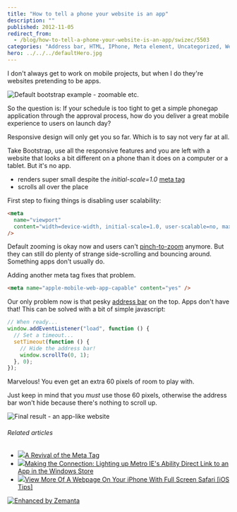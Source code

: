 ```yaml
---
title: "How to tell a phone your website is an app"
description: ""
published: 2012-11-05
redirect_from:
  - /blog/how-to-tell-a-phone-your-website-is-an-app/swizec/5503
categories: "Address bar, HTML, IPhone, Meta element, Uncategorized, Website"
hero: ../../../defaultHero.jpg
---
```


I don't always get to work on mobile projects, but when I do they're websites pretending to be apps.

![Default bootstrap example - zoomable etc.](https://swizec.com/blog/wp-content/uploads/2012/11/default-bootstrap-example.png "Default bootstrap example - zoomable etc.")

So the question is: If your schedule is too tight to get a simple phonegap application through the approval process, how do you deliver a great mobile experience to users on launch day?

Responsive design will only get you so far. Which is to say not very far at all.

Take Bootstrap, use all the responsive features and you are left with a website that looks a bit different on a phone than it does on a computer or a tablet. But it's no app.

- renders super small despite the _initial-scale=1.0_ [meta tag](http://en.wikipedia.org/wiki/Meta_element "Meta element")
- scrolls all over the place

First step to fixing things is disabling user scalability:

```html
<meta
  name="viewport"
  content="width=device-width, initial-scale=1.0, user-scalable=no, maximum-scale=1.0"
/>
```

Default zooming is okay now and users can't [pinch-to-zoom](http://en.wikipedia.org/wiki/Multi-touch_gestures "Multi-touch gestures") anymore. But they can still do plenty of strange side-scrolling and bouncing around. Something apps don't usually do.

Adding another meta tag fixes that problem.

```html
<meta name="apple-mobile-web-app-capable" content="yes" />
```

Our only problem now is that pesky [address bar](http://en.wikipedia.org/wiki/Address_bar "Address bar") on the top. Apps don't have that! This can be solved with a bit of simple javascript:

```javascript
// When ready...
window.addEventListener("load", function () {
  // Set a timeout...
  setTimeout(function () {
    // Hide the address bar!
    window.scrollTo(0, 1);
  }, 0);
});
```

Marvelous! You even get an extra 60 pixels of room to play with.

Just keep in mind that you _must_ use those 60 pixels, otherwise the address bar won't hide because there's nothing to scroll up.

![Final result - an app-like website](https://swizec.com/blog/wp-content/uploads/2012/11/app-like-bootstrap-example.png "Final result - an app-like website")

###### Related articles

- [![](https://i.zemanta.com/noimg_34_80_80.jpg)](http://www.covario.com/2012/10/a-revival-of-the-meta-tag/)[A Revival of the Meta Tag](http://www.covario.com/2012/10/a-revival-of-the-meta-tag/)
- [![](https://i.zemanta.com/119697768_80_80.jpg)](http://blog.markedup.com/2012/10/making-the-connection-lighting-up-metro-ies-ability-direct-link-to-an-app-in-the-windows-store/)[Making the Connection: Lighting up Metro IE's Ability Direct Link to an App in the Windows Store](http://blog.markedup.com/2012/10/making-the-connection-lighting-up-metro-ies-ability-direct-link-to-an-app-in-the-windows-store/)
- [![](https://i.zemanta.com/122040643_80_80.jpg)](http://www.cultofmac.com/198658/view-more-of-a-webpage-on-your-iphone-with-full-screen-safari-ios-tips/)[View More Of A Webpage On Your iPhone With Full Screen Safari \[iOS Tips\]](http://www.cultofmac.com/198658/view-more-of-a-webpage-on-your-iphone-with-full-screen-safari-ios-tips/)

[![Enhanced by Zemanta](https://img.zemanta.com/zemified_e.png?x-id=88ec1abc-870f-41cc-b147-79fc75c1796b)](http://www.zemanta.com/?px "Enhanced by Zemanta")
